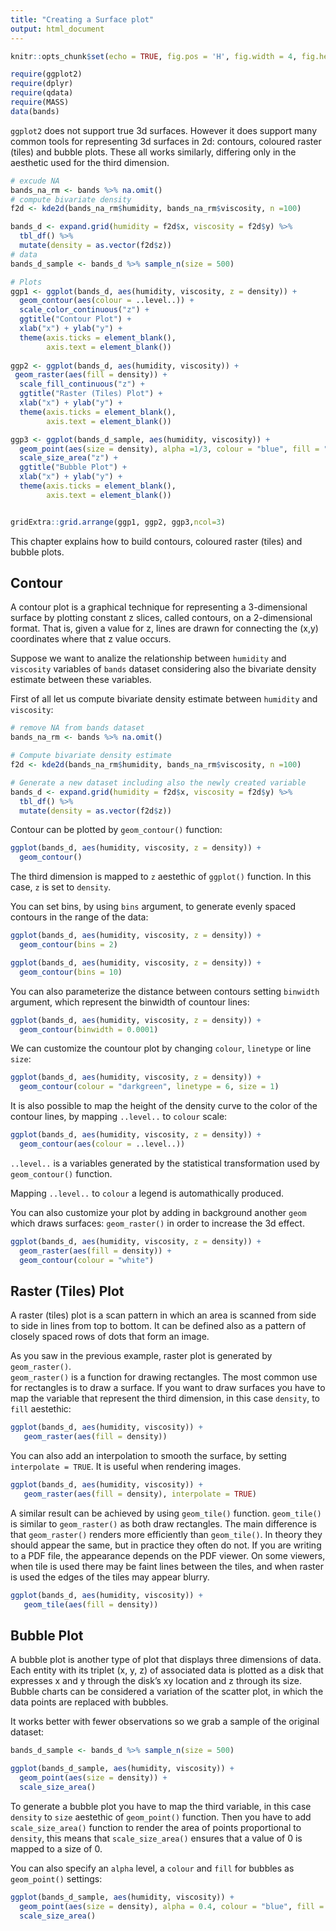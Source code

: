 ```yaml
---
title: "Creating a Surface plot"
output: html_document
---
```


```r
knitr::opts_chunk$set(echo = TRUE, fig.pos = 'H', fig.width = 4, fig.height = 3)
```

<!--
# Creating a Surface plot
-->

```r
require(ggplot2)
require(dplyr)
require(qdata)
require(MASS)
data(bands)
```

`ggplot2` does not support true 3d surfaces. However it does support many common tools for representing 3d surfaces in 2d: contours, coloured raster (tiles) and bubble plots. These all works similarly, differing only in the aesthetic used for the third dimension.  

```r
# excude NA
bands_na_rm <- bands %>% na.omit() 
# compute bivariate density
f2d <- kde2d(bands_na_rm$humidity, bands_na_rm$viscosity, n =100)

bands_d <- expand.grid(humidity = f2d$x, viscosity = f2d$y) %>%
  tbl_df() %>%
  mutate(density = as.vector(f2d$z))
# data
bands_d_sample <- bands_d %>% sample_n(size = 500)

# Plots
ggp1 <- ggplot(bands_d, aes(humidity, viscosity, z = density)) + 
  geom_contour(aes(colour = ..level..)) + 
  scale_color_continuous("z") +
  ggtitle("Contour Plot") +
  xlab("x") + ylab("y") +
  theme(axis.ticks = element_blank(),
        axis.text = element_blank())
  
ggp2 <- ggplot(bands_d, aes(humidity, viscosity)) +
 geom_raster(aes(fill = density)) +
  scale_fill_continuous("z") +
  ggtitle("Raster (Tiles) Plot") +
  xlab("x") + ylab("y") +
  theme(axis.ticks = element_blank(),
        axis.text = element_blank())

ggp3 <- ggplot(bands_d_sample, aes(humidity, viscosity)) +
  geom_point(aes(size = density), alpha =1/3, colour = "blue", fill = "lightblue") +
  scale_size_area("z") +
  ggtitle("Bubble Plot") +
  xlab("x") + ylab("y") +
  theme(axis.ticks = element_blank(),
        axis.text = element_blank())


gridExtra::grid.arrange(ggp1, ggp2, ggp3,ncol=3)
```

This chapter explains how to build contours, coloured raster (tiles) and bubble plots.

## Contour 

A contour plot is a graphical technique for representing a 3-dimensional surface by plotting constant z slices, called contours, on a 2-dimensional format. That is, given a value for z, lines are drawn for connecting the (x,y) coordinates where that z value occurs.


Suppose we want to analize the relationship between `humidity` and `viscosity` variables of `bands` dataset considering also the bivariate density estimate between these variables.

First of all let us compute bivariate density estimate between `humidity` and `viscosity`: 

```r
# remove NA from bands dataset 
bands_na_rm <- bands %>% na.omit() 

# Compute bivariate density estimate
f2d <- kde2d(bands_na_rm$humidity, bands_na_rm$viscosity, n =100)

# Generate a new dataset including also the newly created variable  
bands_d <- expand.grid(humidity = f2d$x, viscosity = f2d$y) %>%
  tbl_df() %>%
  mutate(density = as.vector(f2d$z))
```

Contour can be plotted by `geom_contour()` function:

```r
ggplot(bands_d, aes(humidity, viscosity, z = density)) + 
  geom_contour()
```

The third dimension is mapped to `z` aestethic of `ggplot()` function. In this case, `z` is set to `density`. 

You can set bins, by using `bins` argument, to generate evenly spaced contours in the range of the data:

```r
ggplot(bands_d, aes(humidity, viscosity, z = density)) + 
  geom_contour(bins = 2)

ggplot(bands_d, aes(humidity, viscosity, z = density)) + 
  geom_contour(bins = 10)
```

You can also parameterize the distance between contours setting `binwidth` argument, which represent the binwidth of countour lines:

```r
ggplot(bands_d, aes(humidity, viscosity, z = density)) + 
  geom_contour(binwidth = 0.0001)
```


We can customize the countour plot by changing `colour`, `linetype` or line `size`: 

```r
ggplot(bands_d, aes(humidity, viscosity, z = density)) + 
  geom_contour(colour = "darkgreen", linetype = 6, size = 1)
```


It is also possible to map the height of the density curve to the color of the contour lines, by mapping `..level..` to `colour` scale:

```r
ggplot(bands_d, aes(humidity, viscosity, z = density)) + 
  geom_contour(aes(colour = ..level..))
```

`..level..` is a variables generated by the statistical transformation used by `geom_contour()` function.

Mapping `..level..` to `colour` a legend is automathically produced.  

You can also customize your plot by adding in background another `geom` which draws surfaces: `geom_raster()` in order to increase the 3d effect.

```r
ggplot(bands_d, aes(humidity, viscosity, z = density)) + 
  geom_raster(aes(fill = density)) +
  geom_contour(colour = "white")
```

## Raster (Tiles) Plot

A raster (tiles) plot is a scan pattern in which an area is scanned from side to side in lines from top to bottom. It can be defined also as  a pattern of closely spaced rows of dots that form an image.

As you saw in the previous example, raster plot is generated by `geom_raster()`.  
`geom_raster()` is a function for drawing rectangles. The most common use for rectangles is to draw a surface. If you want to draw surfaces you have to map the variable that represent the third dimension, in this case `density`, to `fill` aestethic:

```r
ggplot(bands_d, aes(humidity, viscosity)) + 
   geom_raster(aes(fill = density))
```


You can also add an interpolation to smooth the surface, by setting `interpolate = TRUE`. It is useful when rendering images.


```r
ggplot(bands_d, aes(humidity, viscosity)) + 
   geom_raster(aes(fill = density), interpolate = TRUE)
```


A similar result can be achieved by using `geom_tile()` function. `geom_tile()` is similar to `geom_raster()` as both draw rectangles.
The main difference is that `geom_raster()` renders more efficiently than `geom_tile()`. In theory they should appear the same, but in practice they often do not. If you are writing to a PDF file, the appearance depends on the PDF viewer. On some viewers, 
when tile is used there may be faint lines between the tiles, and when raster is used the edges of the tiles may appear blurry.

```r
ggplot(bands_d, aes(humidity, viscosity)) + 
   geom_tile(aes(fill = density))
```



## Bubble Plot

A bubble plot is another type of plot that displays three dimensions of data. Each entity with its triplet (x, y, z) of associated data is plotted as a disk that expresses x and y through the disk's xy location and z through its size. Bubble charts can be considered a variation of the scatter plot, in which the data points are replaced with bubbles.

It works better with fewer observations so we grab a sample of the original dataset:

```r
bands_d_sample <- bands_d %>% sample_n(size = 500)
```

```r
ggplot(bands_d_sample, aes(humidity, viscosity)) +
  geom_point(aes(size = density)) +
  scale_size_area()
```



To generate a bubble plot you have to map the third variable, in this case `density` to `size` aestethic of `geom_point()` function. Then you have to add `scale_size_area()` function to render the area of points proportional to `density`, this means that `scale_size_area()` ensures that a value of 0 is mapped to a size of 0.

You can also specify an `alpha` level, a `colour` and `fill` for bubbles as `geom_point()` settings:

```r
ggplot(bands_d_sample, aes(humidity, viscosity)) +
  geom_point(aes(size = density), alpha = 0.4, colour = "blue", fill = "lightblue") +
  scale_size_area()
```



